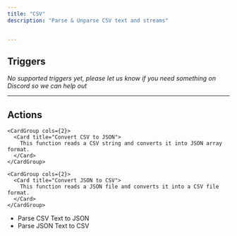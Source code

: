 ```yaml
---
title: "CSV"
description: "Parse & Unparse CSV text and streams"


---
```


## Triggers

*No supported triggers yet, please let us know if you need something on Discord so we can help out* 


---

## Actions


    <CardGroup cols={2}>
      <Card title="Convert CSV to JSON">
        This function reads a CSV string and converts it into JSON array format.
      </Card>
    </CardGroup>
    
    <CardGroup cols={2}>
      <Card title="Convert JSON to CSV">
        This function reads a JSON file and converts it into a CSV file format.
      </Card>
    </CardGroup>
    
- Parse CSV Text to JSON
- Parse JSON Text to CSV